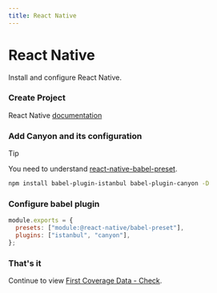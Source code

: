 ```yaml
---
title: React Native
---
```


# React Native


Install and configure React Native.

<Steps>

  ### Create Project

  React Native [documentation](https://reactnative.dev/)

  ### Add Canyon and its configuration

  > [!TIP]
  >
  > You need to understand [react-native-babel-preset](https://reactnative.dev/docs/javascript-environment#javascript-syntax-transformers).


  ```sh npm2yarn copy
  npm install babel-plugin-istanbul babel-plugin-canyon -D
  ```

  ### Configure babel plugin

  ```js filename="babel.config.js" {3} copy
  module.exports = {
    presets: ["module:@react-native/babel-preset"],
    plugins: ["istanbul", "canyon"],
  };
  ```

  ### That's it
  Continue to view [First Coverage Data - Check](/docs/getting-started/first-coverage#%E6%A3%80%E6%9F%A5).
</Steps> 
